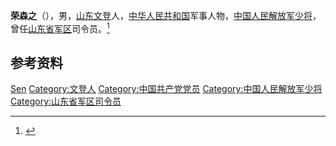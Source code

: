 '''荣森之'''（{{bd|1957年|8月|}}），男，[[山东|山东]][[文登|文登]]人，[[中华人民共和国|中华人民共和国]]军事人物，[[中国人民解放军少将|中国人民解放军少将]]，曾任[[山东省军区|山东省军区]]司令员。<ref>{{Cite web|title=赵冀鲁少将任山东省军区司令员|url=http://china.caixin.com/2017-05-18/101092101.html|accessdate=2020-10-16|work=财新网|archive-date=2020-10-17|archive-url=https://web.archive.org/web/20201017121623/http://china.caixin.com/2017-05-18/101092101.html|dead-url=no}}</ref>

== 参考资料 ==
{{reflist}}

{{中国人物小作品}}

{{Authority control}}
{{DEFAULTSORT:Rong荣}}
[[Category:荣姓|Sen]]
[[Category:文登人|Category:文登人]]
[[Category:中国共产党党员|Category:中国共产党党员]]
[[Category:中国人民解放军少将|Category:中国人民解放军少将]]
[[Category:山东省军区司令员|Category:山东省军区司令员]]
